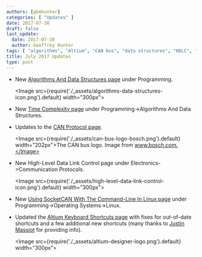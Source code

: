 ```yaml
---
authors: [gbmhunter]
categories: [ "Updates" ]
date: 2017-07-30
draft: false
last_update:
  date: 2017-07-30
  author: Geoffrey Hunter
tags: [ "algorithms", "Altium", "CAN bus", "data structures", "HDLC", "Linux", "shortcuts", "SocketCAN", "time complexity" ]
title: July 2017 Updates
type: post
---
```


* New [Algorithms And Data Structures page](/programming/algorithms-and-data-structures) under Programming.  

    <Image src={require('./_assets/algorithms-data-structures-icon.png').default} width="300px"></Image>

* New [Time Complexity page](/programming/algorithms-and-data-structures/algorithm-time-complexity) under Programming->Algorithms And Data Structures.

* Updates to the [CAN Protocol page](/electronics/communication-protocols/can-protocol).  

    <Image src={require('./_assets/can-bus-logo-bosch.png').default} width="202px">The CAN bus logo. Image from www.bosch.com.</Image>

* New High-Level Data Link Control page under Electronics->Communication Protocols.  

    <Image src={require('./_assets/high-level-data-link-control-icon.png').default} width="300px"></Image>

* New [Using SocketCAN With The Command-Line In Linux page](/programming/operating-systems/linux/how-to-use-socketcan-with-the-command-line-in-linux) under Programming->Operating Systems->Linux.  

* Updated the [Altium Keyboard Shortcuts page](/electronics/general/altium/altium-keyboard-shortcuts) with fixes for out-of-date shortcuts and a few additional new shortcuts (many thanks to [Justin Massiot](https://justinmassiot.me/) for providing info).  

    <Image src={require('./_assets/altium-designer-logo.png').default} width="300px"></Image>